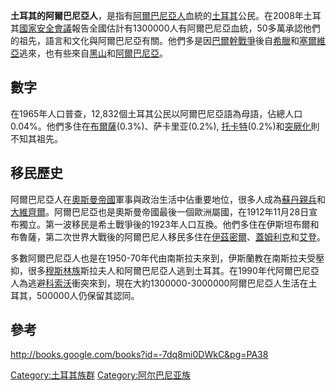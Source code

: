 {{no footnotes|time=2015-09-09T22:52:19+00:00}}
{{refimprove|time=2015-09-09T22:52:19+00:00}}
'''土耳其的阿爾巴尼亞人'''，是指有[[阿爾巴尼亞人|阿爾巴尼亞人]]血統的[[土耳其|土耳其]]公民。在2008年土耳其[[國家安全會議|國家安全會議]]報告全國估計有1300000人有阿爾巴尼亞血統，50多萬承認他們的祖先，語言和文化與阿爾巴尼亞有關。他們多是因[[巴爾幹戰爭|巴爾幹戰爭]]後自[[希臘|希臘]]和[[塞爾維亞|塞爾維亞]]逃來，也有些來自[[黑山|黑山]]和[[阿爾巴尼亞|阿爾巴尼亞]]。

==數字==
在1965年人口普查，12,832個土耳其公民以阿爾巴尼亞語為母語，佔總人口0.04%。他們多住在[[布爾薩|布爾薩]](0.3%)、萨卡里亚(0.2%), [[托卡特|托卡特]](0.2%)和[[伊斯坦布爾(0.2%)，其他390,613人以阿爾巴尼亞語為第二語言。

根據32011年的調查，0.2%即大約15000000人識別為阿爾巴尼亞人，一些來源稱有2000000-3000000人，另一些則稱4000000-5000000人，但因[[突厥化|突厥化]]則不知其祖先。

==移民歷史==
阿爾巴尼亞人在[[奧斯曼帝國|奧斯曼帝國]]軍事與政治生活中佔重要地位，很多人成為[[蘇丹親兵|蘇丹親兵]]和[[大維齊爾|大維齊爾]]。阿爾巴尼亞也是奧斯曼帝國最後一個歐洲屬國，在1912年11月28日宣布獨立。第一波移民是希土戰爭後的1923年人口互換。他們多住在伊斯坦布爾和布魯薩，第二次世界大戰後的阿爾巴尼人移民多住在[[伊茲密爾|伊茲密爾]]、[[蓋姆利克|蓋姆利克]]和[[艾登|艾登]]。

多數阿爾巴尼亞人也是在1950-70年代由南斯拉夫來到，伊斯蘭教在南斯拉夫受壓抑，很多[[穆斯林族|穆斯林族]]斯拉夫人和阿爾巴尼亞人逃到土耳其。在1990年代阿爾巴尼亞人為逃避[[科索沃|科索沃]]衝突來到，現在大約1300000-3000000阿爾巴尼亞人生活在土耳其，500000人仍保留其認同。

==參考==
{{Commonscat|Albanians in Turkey}}
http://books.google.com/books?id=-7dq8mi0DWkC&pg=PA38 {{Wayback|url=http://books.google.com/books?id=-7dq8mi0DWkC&pg=PA38 |date=20200628202500 }}

[[Category:土耳其族群|Category:土耳其族群]]
[[Category:阿尔巴尼亚族|Category:阿尔巴尼亚族]]
